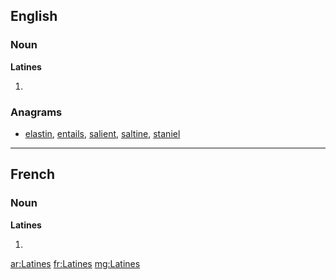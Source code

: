 {{also|latines}}
==English==

===Noun===
'''Latines'''

# {{plural of|Latine}}

===Anagrams===
* [[elastin#English|elastin]], [[entails#English|entails]], [[salient#English|salient]], [[saltine#English|saltine]], [[staniel#English|staniel]]

----

==French==

===Noun===
'''Latines''' {{f}}

# {{plural of|Latine|lang=fr}}

[[ar:Latines]]
[[fr:Latines]]
[[mg:Latines]]